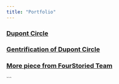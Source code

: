 ```yaml
---
title: "Portfolio"
---
```


### [Dupont Circle](https://fourstoried.com/dupont-adams-circle/)

### [Gentrification of Dupont Circle](https://fourstoried.com/gentrification-changing-the-gayborhood-of-dupont-circle/)

### [More piece from FourStoried Team](https://fourstoried.com/)




```


